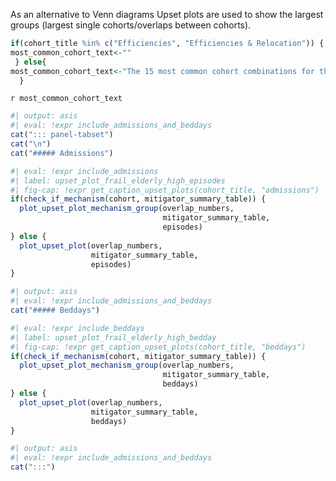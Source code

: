 
As an alternative to Venn diagrams Upset plots are used to show the largest groups (largest single cohorts/overlaps between cohorts).

```r
if(cohort_title %in% c("Efficiencies", "Efficiencies & Relocation")) {
most_common_cohort_text<-""
 } else{
most_common_cohort_text<-"The 15 most common cohort combinations for the `r cohort_title` cohort are shown. All cohort combinations together will add to 100%."
  }

```

`r most_common_cohort_text`


```r
#| output: asis
#| eval: !expr include_admissions_and_beddays
cat("::: panel-tabset")
cat("\n")
cat("##### Admissions")
```

```r
#| eval: !expr include_admissions
#| label: upset_plot_frail_elderly_high_episodes
#| fig-cap: !expr get_caption_upset_plots(cohort_title, "admissions")
if(check_if_mechanism(cohort, mitigator_summary_table)) {
  plot_upset_plot_mechanism_group(overlap_numbers, 
                                  mitigator_summary_table, 
                                  episodes)
} else {
  plot_upset_plot(overlap_numbers,  
                  mitigator_summary_table,
                  episodes)
}
```

```r
#| output: asis
#| eval: !expr include_admissions_and_beddays
cat("##### Beddays")
```

```r
#| eval: !expr include_beddays
#| label: upset_plot_frail_elderly_high_bedday
#| fig-cap: !expr get_caption_upset_plots(cohort_title, "beddays")
if(check_if_mechanism(cohort, mitigator_summary_table)) {
  plot_upset_plot_mechanism_group(overlap_numbers, 
                                  mitigator_summary_table, 
                                  beddays)
} else {
  plot_upset_plot(overlap_numbers,  
                  mitigator_summary_table,
                  beddays)
}
```

```r
#| output: asis
#| eval: !expr include_admissions_and_beddays
cat(":::")
```